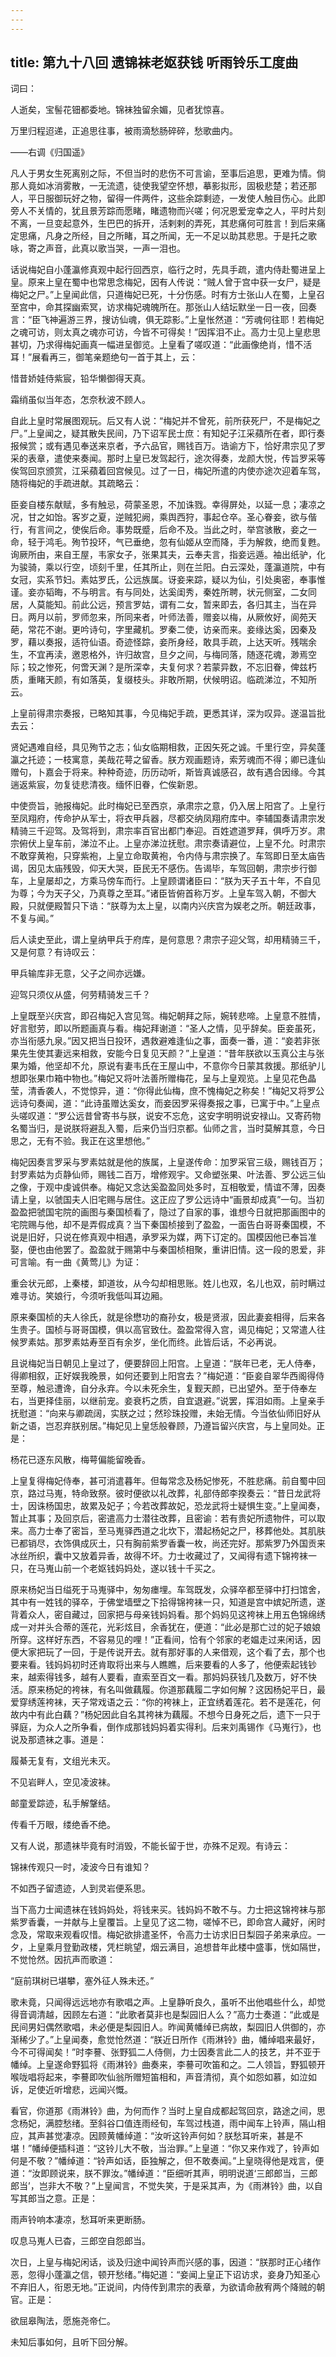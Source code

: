 ```yaml
---
---
---
```

title: 第九十八回 遗锦袜老妪获钱 听雨铃乐工度曲
---





词曰：

人逝矣，宝髻花钿都委地。锦袜独留余媚，见者犹惊喜。

万里归程迢递，正追思往事，被雨滴愁肠碎碎，愁歌曲内。

——右调《归国遥》

凡人于男女生死离别之际，不但当时的悲伤不可言谕，至事后追思，更难为情。倘那人竟如冰消雾散，一无流遗，徒使我望空怀想，摹影拟形，固极悲楚；若还那人，平日服御玩好之物，留得一件两件，这些余踪剩迹，一发使人触目伤心。此即旁人不关情的，犹且景芳踪而愿睹，睹遗物而兴嗟；何况恩爱宠幸之人，平时片刻不离，一旦变起意外，生巴巴的拆开，活剌剌的弄死，其悲痛何可胜言！到后来痛定思痛，凡身之所经，目之所睹，耳之所闻，无一不足以助其悲思。于是托之歌咏，寄之声音，此真以歌当哭，一声一泪也。

话说梅妃自小蓬瀛修真观中起行回西京，临行之时，先具手疏，遣内侍赴蜀进呈上皇。原来上皇在蜀中也常思念梅妃，因有人传说：“贼人曾于宫中获一女尸，疑是梅妃之尸。”上皇闻此信，只道梅妃已死，十分伤感。时有方士张山人在蜀，上皇召至宫中，命其探幽索冥，访求梅妃魂魄所在。那张山人结坛默坐一日一夜，回奏言：“臣飞神遍游三界，搜访仙魂，俱无踪影。”上皇怅然道：“芳魂何往耶！若梅妃之魂可访，则太真之魂亦可访，今皆不可得矣！”因挥泪不止。高力士见上皇悲思甚切，乃求得梅妃画真一幅进呈御览。上皇看了嗟叹道：“此画像绝肖，惜不活耳！”展看再三，御笔亲题绝句一首于其上，云：

惜昔娇娃侍紫宸，铅华懒御得天真。

霜绡虽似当年态，怎奈秋波不顾人。

自此上皇时常展图观玩。后又有人说：“梅妃并不曾死，前所获死尸，不是梅妃之尸。”上皇闻之，疑其散失民间，乃下诏军民士庶：有知妃子江采蘋所在者，即行奏报候赏；或有遇见奉送来京者，予六品官，赐钱百万。诰谕方下，恰好肃宗见了罗采的表章，遣使来奏闻。那时上皇已发驾起行，途次得奏，龙颜大悦，传旨罗采等俟驾回京颁赏，江采蘋着回宫候见。过了一日，梅妃所遣的内使亦途次迎着车驾，随将梅妃的手疏进献。其疏略云：

臣妾自楼东献赋，多有触忌，荷蒙圣恩，不加诛戮。幸得屏处，以延一息；凄凉之况，甘之如饴。客岁之夏，逆贼犯阙，乘舆西狩，事起仓卒。圣心眷妾，欲与偕行，有言间之，使俟后命。事势既蹙，后命不及。当此之时，举宫骇散，妾之一命，轻于鸿毛。殉节投环，气已垂绝，忽有仙姬从空而降，手为解救，绝而复甦。询厥所由，来自王屋，韦家女子，张果其夫，云奉夫言，指妾远遁。袖出纸驴，化为骏骑，乘以行空，顷刻千里，任其所止，则在兰阳。白云深处，蓬瀛道院，中有女冠，实系节妇。素姑罗氏，公远族属。讶妾来踪，疑以为仙，引处奥密，奉事惟谨。妾亦韬晦，不与明言。有与同处，达奚闺秀，秦姓所聘，状元侧室，二女同居，人莫能知。前此公远，预言罗姑，谓有二女，暂来即去，各归其主，当在异日。两月以前，罗师忽来，所同来者，叶师法善，赠妾以梅，从厥攸好，阆苑天葩，常花不谢。更吟诗句，字里藏机。罗秦二使，访亲而来。妾缘达奚，因秦及罗，藉以奏报，适符仙语。奇迹怪踪，妾所身经，敢具手疏，上达天听。残喘余生，不宜再渎，邀恩格外，许归故宫，旦夕之间，与梅同落，随逐花魂，渺焉空际；较之惨死，何啻天渊？是所深幸，夫复何求？若蒙异数，不忘旧眷，俾兹朽质，重睹天颜，有如落英，复缀枝头。非敢所期，伏候明诏。临疏涕泣，不知所云。

上皇前得肃宗奏报，已略知其事，今见梅妃手疏，更悉其详，深为叹异。遂温旨批去云：

贤妃遇难自经，具见殉节之志；仙女临期相救，正因矢死之诚。千里行空，异矣蓬瀛之托迹；一枝寓意，美哉花萼之留香。朕方观画题诗，索芳魂而不得；卿已逢仙赠句，卜嘉会于将来。种种奇迹，历历动听，斯皆真诚感召，故有遇合因缘。今其遄返紫宸，勿复徒悲清夜。缅怀旧眷，伫俟新恩。

中使赍旨，驰报梅妃。此时梅妃已至西京，承肃宗之意，仍入居上阳宫了。上皇行至凤翔府，传命护从军士，将衣甲兵器，尽都交纳凤翔府库中。李辅国奏请肃宗发精骑三千迎驾。及驾将到，肃宗率百官出都门奉迎。百姓遮道罗拜，俱呼万岁。肃宗俯伏上皇车前，涕泣不止。上皇亦涕泣抚慰。肃宗奏请避位，上皇不允。时肃宗不敢穿黄袍，只穿紫袍，上皇立命取黄袍，令内侍与肃宗换了。车驾即日至太庙告谒，因见太庙残毁，仰天大哭，臣民无不感伤。告谒毕，车驾回朝，肃宗步行御车，上皇屡却之，方乘马傍车而行。上皇顾谓诸臣曰：“朕为天子五十年，不自见为尊；今为天子父，乃真尊之至耳。”诸臣皆俯首称万岁。上皇车驾入朝，不御大殿，只就便殿暂只下诰：“朕尊为太上皇，以南内兴庆宫为娱老之所。朝廷政事，不复与闻。”

后人读史至此，谓上皇纳甲兵于府库，是何意思？肃宗子迎父驾，却用精骑三千，又是何意？有诗叹云：

甲兵输库非无意，父子之间亦远嫌。

迎驾只须仪从盛，何劳精骑发三千？

上皇既至兴庆宫，即召梅妃入宫见驾。梅妃朝拜之际，婉转悲啼。上皇意不胜情，好言慰劳，即以所题画真与看。梅妃拜谢道：“圣人之情，见乎辞矣。臣妾虽死，亦当衔感九泉。”因又把当日投环，遇救避难逢仙之事，面奏一番，道：“妾若非张果先生使其妻远来相救，安能今日复见天颜？”上皇道：“昔年朕欲以玉真公主与张果为婚，他坚却不允，原说有妻韦氏在王屋山中，不意你今日蒙其救援。那纸驴儿想即张果巾箱中物也。”梅妃又将叶法善所赠梅花，呈与上皇观览。上皇见花色晶莹，清香袭人，不觉惊异，道：“你得此仙梅，庶不愧梅妃之称矣！”梅妃又将罗公远诗句奏闻，道：“此诗虽赠达奚女，而妾因罗采得奏报之事，已寓于中。”上皇点头嗟叹道：“罗公远昔曾寄书与朕，说安不忘危，这安字明明说安禄山。又寄药物名蜀当归，是说朕将避乱入蜀，后来仍当归京都。仙师之言，当时莫解其意，今日思之，无有不验。我正在这里想他。”

梅妃因奏言罗采与罗素姑就是他的族属，上皇遂传命：加罗采官三级，赐钱百万；封罗素姑为贞静仙师，赐钱二百万，增修观宇。又命塑张果、叶法善、罗公远三仙之像，于观中虔诚供奉。梅妃又念达奚盈盈同处多时，互相敬爱，情谊不薄，因奏请上皇，以虢国夫人旧宅赐与居住。这正应了罗公远诗中“画景却成真”一句。当初盈盈把虢国宅院的画图与秦国桢看了，隐过了自家的事，谁想今日就把那画图中的宅院赐与他，却不是弄假成真？当下秦国桢接到了盈盈，一面告白哥哥秦国模，不说是旧好，只说在修真观中相遇，承罗采为媒，两下订定的。国模因他已奉旨准娶，便也由他罢了。盈盈就于赐第中与秦国桢相聚，重讲旧情。这一段的恩爱，非可言喻。有一曲《黄莺儿》为证：

重会状元郎，上秦楼，卸道妆，从今勾却相思账。姓儿也双，名儿也双，前时瞒过难寻访。笑娘行，今须听我低叫耳边厢。

原来秦国桢的夫人徐氏，就是徐懋功的裔孙女，极是贤淑，因此妻妾相得，后来各生贵子。国桢与哥哥国模，俱以高官致仕。盈盈常得入宫，谒见梅妃；又常遣人往候罗素姑。那罗素姑寿至百有余岁，坐化而终。此皆后话，不必再说。

且说梅妃当日朝见上皇过了，便要辞回上阳宫。上皇道：“朕年已老，无人侍奉，得卿相叙，正好娱我晚景，如何还要到上阳宫去？”梅妃道：“臣妾自翠华西阁得侍至尊，触忌遭谗，自分永弃。今以未死余生，复觐天颜，已出望外。至于侍奉左右，当更择佳丽，以继前宠。妾衰朽之质，自宜退避。”说罢，挥泪如雨。上皇亲手抚慰道：“向来与卿疏阔，实朕之过；然珍珠投赠，未始无情。今当依仙师旧好从新之语，岂忍弃朕别居。”梅妃见上皇恁般眷顾，乃遵旨留兴庆宫，与上皇同处。正是：

杨花已逐东风散，梅萼偏能留晚香。

上皇复得梅妃侍奉，甚可消遣暮年。但每常念及杨妃惨死，不胜悲痛。前自蜀中回京，路过马嵬，特命致祭。彼时便欲以礼改葬，礼部侍郎李揆奏云：“昔日龙武将士，因诛杨国忠，故累及妃子；今若改葬故妃，恐龙武将士疑惧生变。”上皇闻奏，暂止其事；及回京后，密遣高力士潜往改葬，且密谕：若有贵妃所遗物件，可以取来。高力士奉了密旨，至马嵬驿西道之北坎下，潜起杨妃之尸，移葬他处。其肌肤已都销尽，衣饰俱成灰土，只有胸前紫罗香囊一枚，尚还完好。那紫罗乃外国贡来冰丝所织，囊中又放着异香，故得不坏。力士收藏过了，又闻得有遗下锦袴袜一只，在马嵬山前一个老妪钱妈妈处，遂以钱十千买之。

原来杨妃当日缢死于马嵬驿中，匆匆瘗埋。车驾既发，众驿卒都至驿中打扫馆舍，其中有一姓钱的驿卒，于佛堂墙壁之下拾得锦袴袜一只，知道是宫中嫔妃所遗，遂背着众人，密自藏过，回家把与母亲钱妈妈看。那个妈妈见这袴袜上用五色锦绵绣成一对并头合蒂的莲花，光彩炫目，余香犹在，便道：“此必是那亡过的妃子娘娘所穿。这样好东西，不容易见的哩！”正看间，恰有个邻家的老媪走过来闲话，因便大家把玩了一回，于是传说开去。就有那好事的人来借观，这个看了去，那个也要来看。钱妈妈初时还肯取将出来与人瞧瞧，后来要看的人多了，他便索起钱钞来，越索得钱多，越有人要看，直索至百文一看。那妈妈获钱几及数万，好不快活。原来杨妃的袴袜，有名叫做藕履。你道那藕履二字如何解？这因杨妃平日，最爱穿绣莲袴袜，天子常戏语之云：“你的袴袜上，正宜绣着莲花。若不是莲花，何故内中有此白藕？”杨妃因此自名其袴袜为藕履。不想今日身死之后，遗下一只于驿庭，为众人之所争看，倒作成那钱妈妈着实得利。后来刘禹锡作《马嵬行》，也说及那遗袜之事。道是：

履綦无复有，文组光未灭。

不见岩畔人，空见凌波袜。

邮童爱踪迹，私手解鞶结。

传看千万眼，缕绝香不绝。

又有人说，那遗袜毕竟有时消毁，不能长留于世，亦殊不足观。有诗云：

锦袜传观只一时，凌波今日有谁知？

不如西子留遗迹，人到灵岩便系思。

当下高力士闻遗袜在钱妈妈处，将钱来买。钱妈妈不敢不与。力士把这锦袴袜与那紫罗香囊，一并献与上皇覆旨。上皇见了这二物，嗟悼不已，即命宫人藏好，闲时念及，常取来观看叹惜。梅妃欲排遣圣怀，令高力士访求旧日梨园子弟来承应。一夕，上皇乘月登勤政楼，凭栏眺望，烟云满目，追想昔年此楼中盛事，恍如隔世，不觉怆然。因抗声而歌道：

“庭前琪树已堪攀，塞外征人殊未还。”

歌未竟，只闻得远远地亦有歌唱之声。上皇静听良久，虽听不出他唱些什么，却觉得音调清越，因顾左右道：“此歌者莫非也是梨园旧人么？”高力士奏道：“此或是民间男妇偶然歌唱，未必便是梨园旧人。昨闻黄幡绰已病故，梨园旧人供御的，亦渐稀少了。”上皇闻奏，愈觉怆然道：“朕近日所作《雨淋铃》曲，幡绰唱来最好，今不可得闻矣！”时李謩、张野狐二人侍侧，力士因奏言此二人的技艺，并不亚于幡绰。上皇遂命野狐将《雨淋铃》曲奏来，李謩可吹笛和之。二人领旨，野狐顿开喉咙唱将起来，李謩即吹仙翁所赠短笛相和，声音清彻，真个如怨如慕，如泣如诉，足使近听增悲，远闻兴慨。

看官，你道那《雨淋铃》曲，为何而作？当时上皇自成都起驾回京，路途之间，思念杨妃，满腔愁绪。至斜谷口值连雨经旬，车驾过栈道，雨中闻车上铃声，隔山相应，其声甚觉凄凉。因顾黄幡绰道：“汝听这铃声何如？朕愁耳听来，甚是不堪！”幡绰便插科道：“这铃儿大不敬，当治罪。”上皇道：“你又来作戏了，铃声如何是不敬？”幡绰道：“铃声如话，臣独解之，但不敢奏闻。”上皇晓得他是戏言，便道：“汝即顾说来，朕不罪汝。”幡绰道：“臣细听其声，明明说道‘三郎郎当，三郎郎当’，岂非大不敬？”上皇闻言，不觉失笑，于是采其声，为《雨淋铃》曲，以自写其郎当之意。正是：

雨声铃响本凄凉，愁耳听来更断肠。

叹息马嵬人已杳，三郎空自怨郎当。

次日，上皇与梅妃闲话，谈及归途中闻铃声而兴感的事，因道：“朕那时正心绪作恶，忽得小蓬瀛之信，顿开愁绪。”梅妃道：“妾闻上皇正下诏访求，妾身乃知圣心不弃旧人，衔恩无地。”正说间，内侍传到肃宗的表章，为欲请命赦宥两个降贼的朝官。正是：

欲屈皋陶法，愿施尧帝仁。

未知后事如何，且听下回分解。